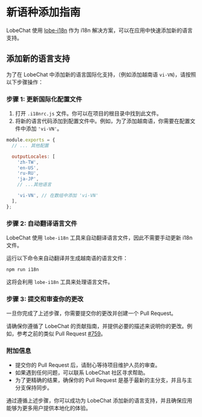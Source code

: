 # 新语种添加指南

LobeChat 使用 [lobe-i18n](https://github.com/lobehub/lobe-cli-toolbox/tree/master/packages/lobe-i18n) 作为 i18n 解决方案，可以在应用中快速添加新的语言支持。

## 添加新的语言支持

为了在 LobeChat 中添加新的语言国际化支持，（例如添加越南语 `vi-VN`)，请按照以下步骤操作：

### 步骤 1: 更新国际化配置文件

1. 打开 `.i18nrc.js` 文件。你可以在项目的根目录中找到此文件。
2. 将新的语言代码添加到配置文件中。例如，为了添加越南语，你需要在配置文件中添加 `'vi-VN'`。

```js
module.exports = {
  // ... 其他配置

  outputLocales: [
    'zh-TW',
    'en-US',
    'ru-RU',
    'ja-JP',
    // ...其他语言

    'vi-VN', // 在数组中添加 'vi-VN'
  ],
};
```

### 步骤 2: 自动翻译语言文件

LobeChat 使用 `lobe-i18n` 工具来自动翻译语言文件，因此不需要手动更新 i18n 文件。

运行以下命令来自动翻译并生成越南语的语言文件：

```bash
npm run i18n
```

这将会利用 `lobe-i18n` 工具来处理语言文件。

### 步骤 3: 提交和审查你的更改

一旦你完成了上述步骤，你需要提交你的更改并创建一个 Pull Request。

请确保你遵循了 LobeChat 的贡献指南，并提供必要的描述来说明你的更改。例如，参考之前的类似 Pull Request [#759](https://github.com/lobehub/lobe-chat/pull/759)。

### 附加信息

- 提交你的 Pull Request 后，请耐心等待项目维护人员的审查。
- 如果遇到任何问题，可以联系 LobeChat 社区寻求帮助。
- 为了更精确的结果，确保你的 Pull Request 是基于最新的主分支，并且与主分支保持同步。

通过遵循上述步骤，你可以成功为 LobeChat 添加新的语言支持，并且确保应用能够为更多用户提供本地化的体验。
